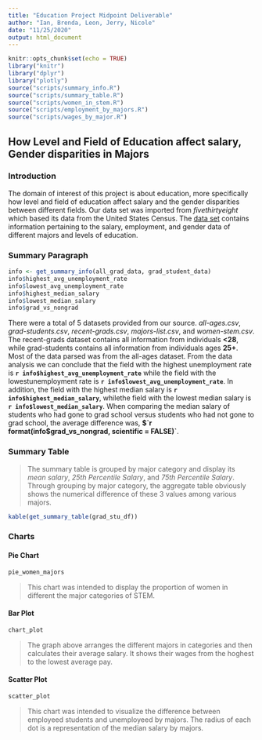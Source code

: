 ```yaml
---
title: "Education Project Midpoint Deliverable"
author: "Ian, Brenda, Leon, Jerry, Nicole"
date: "11/25/2020"
output: html_document
---
```


```r
knitr::opts_chunk$set(echo = TRUE)
library("knitr")
library("dplyr")
library("plotly")
source("scripts/summary_info.R")
source("scripts/summary_table.R")
source("scripts/women_in_stem.R")
source("scripts/employment_by_majors.R")
source("scripts/wages_by_major.R")
```

## How Level and Field of Education affect salary, Gender disparities in Majors

### Introduction

The domain of interest of this project is about education, more specifically how level and field of education affect salary and the gender disparities between different fields. 
Our data set was imported from *fivethirtyeight* which based its data from the United States Census. The [data set](https://github.com/fivethirtyeight/data/tree/master/college-majors)
contains information pertaining to the salary, employment, and gender data 
of different majors and levels of education. 

### Summary Paragraph

```r
info <- get_summary_info(all_grad_data, grad_student_data)
info$highest_avg_unemployment_rate
info$lowest_avg_unemployment_rate
info$highest_median_salary
info$lowest_median_salary
info$grad_vs_nongrad
```

There were a total of 5 datasets provided from our source. *all-ages.csv*,
*grad-students.csv*, *recent-grads.csv*, *majors-list.csv*, and
*women-stem.csv*. The recent-grads dataset contains all information from
individuals **<28**, while grad-students contains all information from individuals ages **25+**. Most of the data parsed was from the all-ages dataset. From the data analysis we can conclude that the field with the highest unemployment rate is **`r info$highest_avg_unemployment_rate`** while the field with the lowestunemployment rate is **`r info$lowest_avg_unemployment_rate`**. In addition, the field with the highest median salary is **`r info$highest_median_salary`**, whilethe field with the lowest median salary is **`r info$lowest_median_salary`**. When comparing the median salary of students who had gone to grad school versus students who had not gone to grad school, the average difference was, **$`r format(info$grad_vs_nongrad, scientific = FALSE)`**.

### Summary Table

> The summary table is grouped by major category and display its *mean salary*, *25th Percentile Salary*, and *75th Percentile Salary*. Through grouping by major category, the aggregate table obviously shows the numerical difference of these 3 values among various majors. 

```r
kable(get_summary_table(grad_stu_df))
```

### Charts

#### Pie Chart

```r
pie_women_majors
```

> This chart was intended to display the proportion of women in different the major categories of STEM.

#### Bar Plot

```r
chart_plot
```

> The graph above arranges the different majors in categories and then calculates their average salary. It shows their wages from the hoghest to the lowest average pay.

#### Scatter Plot

```r
scatter_plot
```

> This chart was intended to visualize the difference between employeed students and unemployeed by majors. The radius of each dot is a representation of the median salary by majors.

